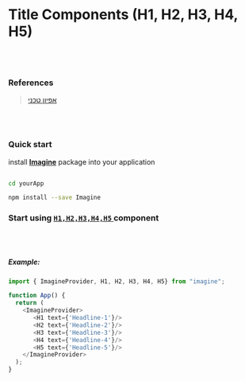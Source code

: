 
<Meta title="Atoms/Titles/Document" />

# Title Components (H1, H2, H3, H4, H5)

<br />
<br />

### References

> [אפיון טכני](https://confprod:8443/display/DIG/Title)

<br />
<br />

### Quick start

install <u>**Imagine**</u> package into your application

```bash

cd yourApp

npm install --save Imagine
```

### Start using <u>`H1,H2,H3,H4,H5` </u> component

<br />
<br />

##### Example:

```javascript
import { ImagineProvider, H1, H2, H3, H4, H5} from "imagine";

function App() {
  return (
    <ImagineProvider>
       <H1 text={'Headline-1'}/>
       <H2 text={'Headline-2'}/>
       <H3 text={'Headline-3'}/>
       <H4 text={'Headline-4'}/>
       <H5 text={'Headline-5'}/>
    </ImagineProvider>
  );
}
```
